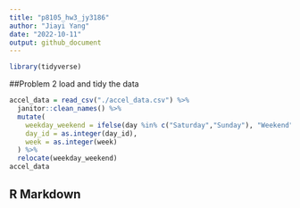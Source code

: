 ```yaml
---
title: "p8105_hw3_jy3186"
author: "Jiayi Yang"
date: "2022-10-11"
output: github_document
---
```


```r
library(tidyverse)
```
##Problem 2
load and tidy the data 
```r
accel_data = read_csv("./accel_data.csv") %>% 
  janitor::clean_names() %>% 
  mutate(
    weekday_weekend = ifelse(day %in% c("Saturday","Sunday"), "Weekend", "Weekday"),
    day_id = as.integer(day_id),
    week = as.integer(week)
  ) %>% 
  relocate(weekday_weekend)
accel_data
```

## R Markdown

